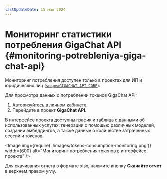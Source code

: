 ```yaml
---
lastUpdateDate: 15 мая 2024
---
```


# Мониторинг статистики потребления GigaChat API {#monitoring-potrebleniya-giga-chat-api}

Мониторинг потребления доступен только в проектах для ИП и юридических лиц ([`scope=GIGACHAT_API_CORP`](/ru/gigachat/legal-quickstart#shag-4-poluchenie-tokena-dostupa)).

Для просмотра данных о потреблении токенов GigaChat API:

1. [Авторизуйтесь в личном кабинете](https://developers.sber.ru/studio/login).
2. Перейдите в проект **GigaChat API**.

В интерфейсе проекта доступны график и таблица с данными об использованных услугах: генерации с помощью различных моделей, создании эмбеддингов, а также данные о количестве затраченных сессий и токенов.

<Image img={require('./images/tokens-consumption-monitoring.png')} width={600} alt="Мониторинг потребления токенов в интерфейсе проекта" />

Для скачивания отчета в формате xlsx, нажмите кнопку **Скачайте отчет** в верхнем правом углу.